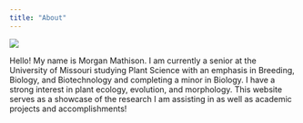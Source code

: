 ```yaml
---
title: "About"
---
```


<img src="MorganMathison.jpg" class="img-fluid"/>

Hello! My name is Morgan Mathison. I am currently a senior at the University of Missouri studying Plant Science with an emphasis in Breeding, Biology, and Biotechnology and completing a minor in Biology. I have a strong interest in plant ecology, evolution, and morphology. This website serves as a showcase of the research I am assisting in as well as academic projects and accomplishments!
